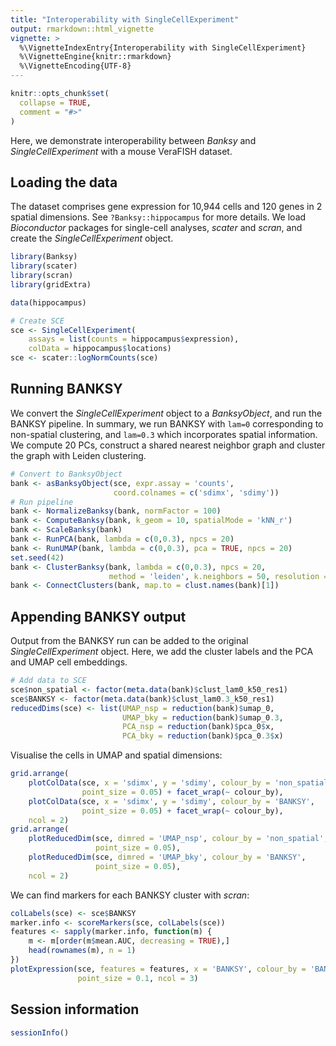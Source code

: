 ```yaml
---
title: "Interoperability with SingleCellExperiment"
output: rmarkdown::html_vignette
vignette: >
  %\VignetteIndexEntry{Interoperability with SingleCellExperiment}
  %\VignetteEngine{knitr::rmarkdown}
  %\VignetteEncoding{UTF-8}
---
```


```r
knitr::opts_chunk$set(
  collapse = TRUE,
  comment = "#>"
)
```

Here, we demonstrate interoperability between *Banksy* and 
*SingleCellExperiment* with a mouse VeraFISH dataset.  

## Loading the data

The dataset comprises gene expression for 10,944 cells and 120 genes in 2 
spatial dimensions. See `?Banksy::hippocampus` for more details. We load 
*Bioconductor* packages for single-cell analyses, *scater* and *scran*, and
create the *SingleCellExperiment* object. 

```r
library(Banksy)
library(scater)
library(scran)
library(gridExtra)

data(hippocampus)

# Create SCE
sce <- SingleCellExperiment(
    assays = list(counts = hippocampus$expression), 
    colData = hippocampus$locations)
sce <- scater::logNormCounts(sce)
```

## Running BANKSY

We convert the *SingleCellExperiment* object to a *BanksyObject*, and run the
BANKSY pipeline. In summary, we run BANKSY with `lam=0` corresponding to 
non-spatial clustering, and `lam=0.3` which incorporates spatial information. 
We compute 20 PCs, construct a shared nearest neighbor graph and cluster the
graph with Leiden clustering. 

```r
# Convert to BanksyObject
bank <- asBanksyObject(sce, expr.assay = 'counts', 
                       coord.colnames = c('sdimx', 'sdimy'))
# Run pipeline
bank <- NormalizeBanksy(bank, normFactor = 100)
bank <- ComputeBanksy(bank, k_geom = 10, spatialMode = 'kNN_r')
bank <- ScaleBanksy(bank)
bank <- RunPCA(bank, lambda = c(0,0.3), npcs = 20)
bank <- RunUMAP(bank, lambda = c(0,0.3), pca = TRUE, npcs = 20)
set.seed(42)
bank <- ClusterBanksy(bank, lambda = c(0,0.3), npcs = 20, 
                      method = 'leiden', k.neighbors = 50, resolution = 1)
bank <- ConnectClusters(bank, map.to = clust.names(bank)[1])
```

## Appending BANKSY output

Output from the BANKSY run can be added to the original *SingleCellExperiment*
object. Here, we add the cluster labels and the PCA and UMAP cell embeddings. 

```r
# Add data to SCE
sce$non_spatial <- factor(meta.data(bank)$clust_lam0_k50_res1)
sce$BANKSY <- factor(meta.data(bank)$clust_lam0.3_k50_res1)
reducedDims(sce) <- list(UMAP_nsp = reduction(bank)$umap_0,
                         UMAP_bky = reduction(bank)$umap_0.3,
                         PCA_nsp = reduction(bank)$pca_0$x,
                         PCA_bky = reduction(bank)$pca_0.3$x)
```

Visualise the cells in UMAP and spatial dimensions:

```r
grid.arrange(
    plotColData(sce, x = 'sdimx', y = 'sdimy', colour_by = 'non_spatial',
                point_size = 0.05) + facet_wrap(~ colour_by),
    plotColData(sce, x = 'sdimx', y = 'sdimy', colour_by = 'BANKSY',
                point_size = 0.05) + facet_wrap(~ colour_by),
    ncol = 2)
grid.arrange(
    plotReducedDim(sce, dimred = 'UMAP_nsp', colour_by = 'non_spatial', 
                   point_size = 0.05),
    plotReducedDim(sce, dimred = 'UMAP_bky', colour_by = 'BANKSY', 
                   point_size = 0.05),
    ncol = 2)
```

We can find markers for each BANKSY cluster with *scran*:

```r
colLabels(sce) <- sce$BANKSY
marker.info <- scoreMarkers(sce, colLabels(sce))
features <- sapply(marker.info, function(m) {
    m <- m[order(m$mean.AUC, decreasing = TRUE),]
    head(rownames(m), n = 1)
})
plotExpression(sce, features = features, x = 'BANKSY', colour_by = 'BANKSY', 
               point_size = 0.1, ncol = 3)

```

## Session information

```r
sessionInfo()
```
